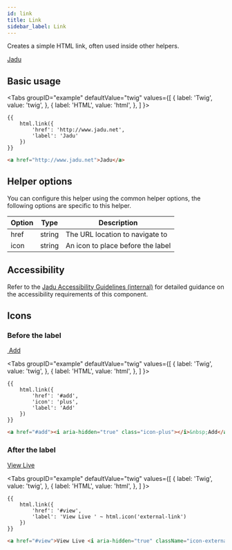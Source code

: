```yaml
---
id: link
title: Link
sidebar_label: Link
---
```



Creates a simple HTML link, often used inside other helpers.

<div className="d-example">
  <a href="http://www.jadu.net">Jadu</a>
</div>

## Basic usage

<Tabs
  groupID="example"
  defaultValue="twig"
  values={[
    { label: 'Twig', value: 'twig', },
    { label: 'HTML', value: 'html', },
  ]
}>
<TabItem value="twig">

```twig
{{
    html.link({
        'href': 'http://www.jadu.net',
        'label': 'Jadu'
    })
}}
```

</TabItem>
<TabItem value="html">

```html
<a href="http://www.jadu.net">Jadu</a>
```

</TabItem>
</Tabs>

## Helper options

You can configure this helper using the common helper options, the following options are specific to this helper.

| Option | Type | Description |
| ------ | ---- | ----------- |
| href | string | The URL location to navigate to |
| icon | string | An icon to place before the label |

## Accessibility

Refer to the [Jadu Accessibility Guidelines (internal)](http://accessibility-guide.ntn.jadu.net/components/links/) for detailed guidance on the accessibility requirements of this component.

## Icons

### Before the label

<div className="d-example">
  <a href="#add"><i aria-hidden="true" className="icon-plus"></i>&nbsp;Add</a>
</div>

<Tabs
  groupID="example"
  defaultValue="twig"
  values={[
    { label: 'Twig', value: 'twig', },
    { label: 'HTML', value: 'html', },
  ]
}>
<TabItem value="twig">

```twig
{{
    html.link({
        'href': '#add',
        'icon': 'plus',
        'label': 'Add'
    })
}}
```

</TabItem>
<TabItem value="html">

```html
<a href="#add"><i aria-hidden="true" class="icon-plus"></i>&nbsp;Add</a>
```

</TabItem>
</Tabs>

### After the label

<div className="d-example">
  <a href="#view">View Live <i aria-hidden="true" className="icon-external-link"></i></a>
</div>

<Tabs
  groupID="example"
  defaultValue="twig"
  values={[
    { label: 'Twig', value: 'twig', },
    { label: 'HTML', value: 'html', },
  ]
}>
<TabItem value="twig">

```twig
{{
    html.link({
        'href': '#view',
        'label': 'View Live ' ~ html.icon('external-link')
    })
}}
```

</TabItem>
<TabItem value="html">

```html
<a href="#view">View Live <i aria-hidden="true" className="icon-external-link"></i></a>
```

</TabItem>
</Tabs>